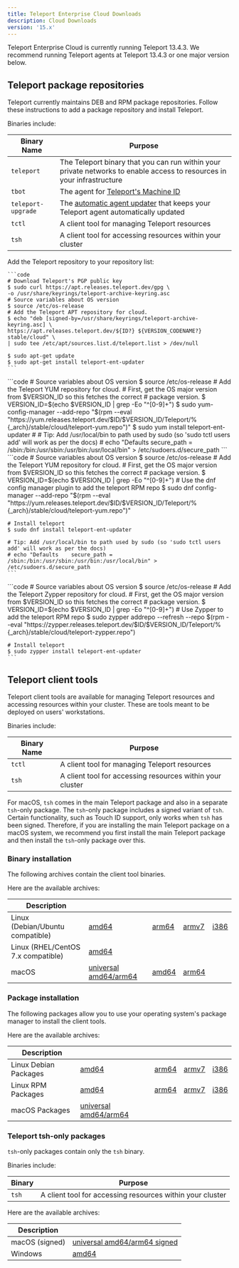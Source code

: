 ```yaml
---
title: Teleport Enterprise Cloud Downloads
description: Cloud Downloads
version: '15.x'
---
```


Teleport Enterprise Cloud is currently running Teleport 13.4.3. We recommend
running Teleport agents at Teleport 13.4.3 or one major version
below.

## Teleport package repositories

Teleport currently maintains DEB and RPM package repositories. Follow these
instructions to add a package repository and install Teleport.

Binaries include:

| Binary Name        | Purpose                                                                                                                   |
| ------------------ | ------------------------------------------------------------------------------------------------------------------------- |
| `teleport`         | The Teleport binary that you can run within your private networks to enable access to resources in your infrastructure    |
| `tbot`             | The agent for [Teleport's Machine ID](/machine-id/introduction)                                                           |
| `teleport-upgrade` | The [automatic agent updater](/architecture/agent-update-management) that keeps your Teleport agent automatically updated |
| `tctl`             | A client tool for managing Teleport resources                                                                             |
| `tsh`              | A client tool for accessing resources within your cluster                                                                 |

<Tabs>
  <Tab title="Debian 9+/Ubuntu 16.04+ (apt)">
    Add the Teleport repository to your repository list:

    ```code
    # Download Teleport's PGP public key
    $ sudo curl https://apt.releases.teleport.dev/gpg \
    -o /usr/share/keyrings/teleport-archive-keyring.asc
    # Source variables about OS version
    $ source /etc/os-release
    # Add the Teleport APT repository for cloud.
    $ echo "deb [signed-by=/usr/share/keyrings/teleport-archive-keyring.asc] \
    https://apt.releases.teleport.dev/${ID?} ${VERSION_CODENAME?} stable/cloud" \
    | sudo tee /etc/apt/sources.list.d/teleport.list > /dev/null

    $ sudo apt-get update
    $ sudo apt-get install teleport-ent-updater
    ```
  </Tab>

  <Tab title="Amazon Linux 2/RHEL 7/CentOS 7 (yum)">
    ```code
    # Source variables about OS version
    $ source /etc/os-release
    # Add the Teleport YUM repository for cloud.
    # First, get the OS major version from $VERSION_ID so this fetches the correct
    # package version.
    $ VERSION_ID=$(echo $VERSION_ID | grep -Eo "^[0-9]+")
    $ sudo yum-config-manager --add-repo "$(rpm --eval "https://yum.releases.teleport.dev/$ID/$VERSION_ID/Teleport/%{_arch}/stable/cloud/teleport-yum.repo")"
    $ sudo yum install teleport-ent-updater
    #
    # Tip: Add /usr/local/bin to path used by sudo (so 'sudo tctl users add' will work as per the docs)
    # echo "Defaults    secure_path = /sbin:/bin:/usr/sbin:/usr/bin:/usr/local/bin" > /etc/sudoers.d/secure_path
    ```
  </Tab>

  <Tab title="Amazon Linux 2023/RHEL 8+ (dnf)">
    ```code
    # Source variables about OS version
    $ source /etc/os-release
    # Add the Teleport YUM repository for cloud.
    # First, get the OS major version from $VERSION_ID so this fetches the correct
    # package version.
    $ VERSION_ID=$(echo $VERSION_ID | grep -Eo "^[0-9]+")
    # Use the dnf config manager plugin to add the teleport RPM repo
    $ sudo dnf config-manager --add-repo "$(rpm --eval "https://yum.releases.teleport.dev/$ID/$VERSION_ID/Teleport/%{_arch}/stable/cloud/teleport-yum.repo")"

    # Install teleport
    $ sudo dnf install teleport-ent-updater

    # Tip: Add /usr/local/bin to path used by sudo (so 'sudo tctl users add' will work as per the docs)
    # echo "Defaults    secure_path = /sbin:/bin:/usr/sbin:/usr/bin:/usr/local/bin" > /etc/sudoers.d/secure_path
    ```
  </Tab>

  <Tab title="SLES 12 SP5+ and 15 SP5+ (zypper)">
    ```code
    # Source variables about OS version
    $ source /etc/os-release
    # Add the Teleport Zypper repository for cloud.
    # First, get the OS major version from $VERSION_ID so this fetches the correct
    # package version.
    $ VERSION_ID=$(echo $VERSION_ID | grep -Eo "^[0-9]+")
    # Use Zypper to add the teleport RPM repo
    $ sudo zypper addrepo --refresh --repo $(rpm --eval "https://zypper.releases.teleport.dev/$ID/$VERSION_ID/Teleport/%{_arch}/stable/cloud/teleport-zypper.repo")

    # Install teleport
    $ sudo zypper install teleport-ent-updater
    ```
  </Tab>
</Tabs>

## Teleport client tools

Teleport client tools are available for managing Teleport resources and accessing
resources within your cluster. These are tools meant to be deployed on users' workstations.

Binaries include:

| Binary Name | Purpose                                                   |
| ----------- | --------------------------------------------------------- |
| `tctl`      | A client tool for managing Teleport resources             |
| `tsh`       | A client tool for accessing resources within your cluster |

For macOS, `tsh` comes in the main Teleport package and also in a separate `tsh`-only package.
The `tsh`-only package includes a signed variant of `tsh`. Certain functionality, such as Touch ID support,
only works when `tsh` has been signed. Therefore, if you are installing the main Teleport package on a macOS system,
we recommend you first install the main Teleport package and then install the `tsh`-only package over this.

### Binary installation

The following archives contain the client tool binaries.

Here are the available archives:

| Description                        |                                                                                                    |                                                                                |                                                                                |                                                                            |
| ---------------------------------- | -------------------------------------------------------------------------------------------------- | ------------------------------------------------------------------------------ | ------------------------------------------------------------------------------ | -------------------------------------------------------------------------- |
| Linux (Debian/Ubuntu compatible)   | [amd64](https://cdn.teleport.dev/teleport-ent-v13.4.3-linux-amd64-bin.tar.gz)                      | [arm64](https://cdn.teleport.dev/teleport-ent-v13.4.3-linux-arm64-bin.tar.gz)  | [armv7](https://cdn.teleport.dev/teleport-ent-v13.4.3-linux-arm-bin.tar.gz)    | [i386](https://cdn.teleport.dev/teleport-ent-v13.4.3-linux-386-bin.tar.gz) |
| Linux (RHEL/CentOS 7.x compatible) | [amd64](https://cdn.teleport.dev/teleport-ent-v13.4.3-linux-amd64-centos7-bin.tar.gz)              |                                                                                |                                                                                |                                                                            |
| macOS                              | [universal amd64/arm64](https://cdn.teleport.dev/teleport-ent-v13.4.3-darwin-universal-bin.tar.gz) | [amd64](https://cdn.teleport.dev/teleport-ent-v13.4.3-darwin-amd64-bin.tar.gz) | [arm64](https://cdn.teleport.dev/teleport-ent-v13.4.3-darwin-arm64-bin.tar.gz) |                                                                            |

### Package installation

The following packages allow you to use your operating system's package manager
to install the client tools.

Here are the available archives:

| Description           |                                                                           |                                                                   |                                                                 |                                                                 |
| --------------------- | ------------------------------------------------------------------------- | ----------------------------------------------------------------- | --------------------------------------------------------------- | --------------------------------------------------------------- |
| Linux Debian Packages | [amd64](https://cdn.teleport.dev/teleport-ent_13.4.3_amd64.deb)           | [arm64](https://cdn.teleport.dev/teleport-ent_13.4.3_arm64.deb)   | [armv7](https://cdn.teleport.dev/teleport-ent_13.4.3_arm.deb)   | [i386](https://cdn.teleport.dev/teleport-ent_13.4.3_i386.deb)   |
| Linux RPM Packages    | [amd64](https://cdn.teleport.dev/teleport-ent-13.4.3-1.x86_64.rpm)        | [arm64](https://cdn.teleport.dev/teleport-ent-13.4.3-1.arm64.rpm) | [armv7](https://cdn.teleport.dev/teleport-ent-13.4.3-1.arm.rpm) | [i386](https://cdn.teleport.dev/teleport-ent-13.4.3-1.i386.rpm) |
| macOS Packages        | [universal amd64/arm64](https://cdn.teleport.dev/teleport-ent-13.4.3.pkg) |                                                                   |                                                                 |                                                                 |

### Teleport tsh-only packages

`tsh`-only packages contain only the `tsh` binary.

Binaries include:

| Binary | Purpose                                                   |
| ------ | --------------------------------------------------------- |
| `tsh`  | A client tool for accessing resources within your cluster |

Here are the available archives:

| Description    |                                                                          |
| -------------- | ------------------------------------------------------------------------ |
| macOS (signed) | [universal amd64/arm64 signed](https://cdn.teleport.dev/tsh-13.4.3.pkg)  |
| Windows        | [amd64](https://cdn.teleport.dev/teleport-v13.4.3-windows-amd64-bin.zip) |
